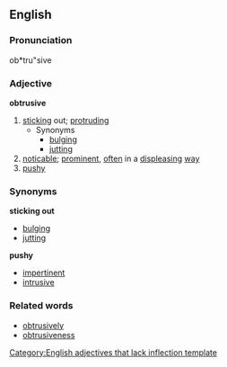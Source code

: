 ==English==
===Pronunciation===
ob*tru"sive

===Adjective===
'''obtrusive'''
# [[stick]]ing out; [[protrude|protruding]]
#* Synonyms
#** [[bulge|bulging]]
#** [[jut]]ting
# [[noticable]]; [[prominent]], [[often]] in a [[displease|displeasing]] [[way]]
# [[pushy]]


===Synonyms===
'''sticking out'''
*[[bulging]]
*[[jutting]]
'''pushy'''
*[[impertinent]]
*[[intrusive]]

===Related words===
* [[obtrusively]]
* [[obtrusiveness]]

[[Category:English adjectives that lack inflection template]]